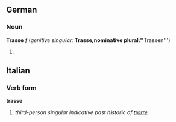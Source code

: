 ==German==
===Noun===
'''Trasse''' ''f'' (''genitive singular:'' '''Trasse'', ''nominative plural:'' '''Trassen''')

# {{substub}}

==Italian==
===Verb form===
'''trasse'''

# ''third-person singular indicative past historic of [[trarre]]''